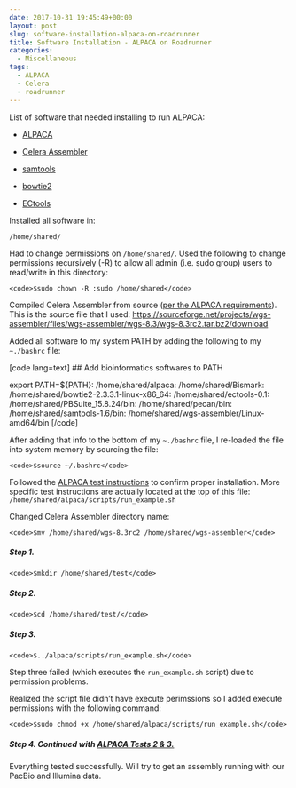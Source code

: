 ```yaml
---
date: 2017-10-31 19:45:49+00:00
layout: post
slug: software-installation-alpaca-on-roadrunner
title: Software Installation - ALPACA on Roadrunner
categories:
  - Miscellaneous
tags:
  - ALPACA
  - Celera
  - roadrunner
---
```


List of software that needed installing to run ALPACA:





  * [ALPACA](https://github.com/VicugnaPacos/ALPACA)



  * [Celera Assembler](https://sourceforge.net/projects/wgs-assembler/files/wgs-assembler/wgs-8.3/)



  * [samtools](https://www.htslib.org/download/)



  * [bowtie2](https://sourceforge.net/projects/bowtie-bio/files/bowtie2/2.3.3.1/)



  * [ECtools](https://github.com/jgurtowski/ectools/releases)






Installed all software in:

`/home/shared/`

Had to change permissions on `/home/shared/`. Used the following to change permissions recursively (-R) to allow all admin (i.e. sudo group) users to read/write in this directory:


    
    <code>$sudo chown -R :sudo /home/shared</code>



Compiled Celera Assembler from source ([per the ALPACA requirements](https://github.com/VicugnaPacos/ALPACA#install-celera-assembler)). This is the source file that I used: [https://sourceforge.net/projects/wgs-assembler/files/wgs-assembler/wgs-8.3/wgs-8.3rc2.tar.bz2/download](https://sourceforge.net/projects/wgs-assembler/files/wgs-assembler/wgs-8.3/wgs-8.3rc2.tar.bz2)

Added all software to my system PATH by adding the following to my `~./bashrc` file:

[code lang=text]
## Add bioinformatics softwares to PATH

export PATH=${PATH}:
/home/shared/alpaca:
/home/shared/Bismark:
/home/shared/bowtie2-2.3.3.1-linux-x86_64:
/home/shared/ectools-0.1:
/home/shared/PBSuite_15.8.24/bin:
/home/shared/pecan/bin:
/home/shared/samtools-1.6/bin:
/home/shared/wgs-assembler/Linux-amd64/bin
[/code]

After adding that info to the bottom of my `~./bashrc` file, I re-loaded the file into system memory by sourcing the file:


    
    <code>$source ~/.bashrc</code>



Followed the [ALPACA test instructions](https://github.com/VicugnaPacos/ALPACA#test) to confirm proper installation. More specific test instructions are actually located at the top of this file: `/home/shared/alpaca/scripts/run_example.sh`

Changed Celera Assembler directory name:


    
    <code>$mv /home/shared/wgs-8.3rc2 /home/shared/wgs-assembler</code>





##### Step 1.




    
    <code>$mkdir /home/shared/test</code>





##### Step 2.




    
    <code>$cd /home/shared/test/</code>





##### Step 3.




    
    <code>$../alpaca/scripts/run_example.sh</code>



Step three failed (which executes the `run_example.sh` script) due to permission problems.

Realized the script file didn't have execute perimssions so I added execute permissions with the following command:


    
    <code>$sudo chmod +x /home/shared/alpaca/scripts/run_example.sh</code>





##### Step 4. Continued with [ALPACA Tests 2 & 3.](https://github.com/VicugnaPacos/ALPACA#test)



Everything tested successfully. Will try to get an assembly running with our PacBio and Illumina data.
